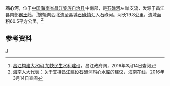 {{Infobox River
  | river_name      =鸡心河
  | image_name      =
  | image_size      = 
  | caption         = 
  | origin          = [[海南省|海南省]][[昌江黎族自治县|昌江黎族自治县]][[霸王岭_(海南省)|霸王岭]]
  | mouth           = 海南省昌江黎族自治县[[石碌镇|石碌镇]][[石碌河|石碌河]]
  | basin_countries = {{PRC}}
  | length          = 19.8 公里
  | elevation       = 
  | mouth_elevation =
  | discharge       =
  | watershed       = 60.5 平方公里
}}
'''鸡心河'''，位于[[中国|中国]][[海南省|海南省]][[昌江黎族自治县|昌江黎族自治县]]中南部，是[[石碌河|石碌河]]左岸支流，发源于昌江县南部[[霸王岭_(海南省)|霸王岭]]，<ref>[http://changjiang.hinews.cn/system/2015/08/19/017774282.shtml 昌江构建大水网 加快民生水利建设]{{Dead link|date=2019年12月 |bot=InternetArchiveBot |fix-attempted=yes }}，昌江政府网，2016年3月14日查阅</ref>蜿蜒向西北流至县城[[石碌镇|石碌镇]]汇入石碌河。河长19.8公里，流域面积60.5平方公里。<ref>[http://news.hainan.net/gundong/2015/02/12/2257250.shtml 海南人大代表：关于支持昌江建设石碌河鸡心水库的建议]{{dead link|date=2018年5月 |bot=InternetArchiveBot |fix-attempted=yes }}，海南在线，2016年3月14日查阅</ref>
==参考资料==
{{reflist}}


[[Category:海南河流|J]]